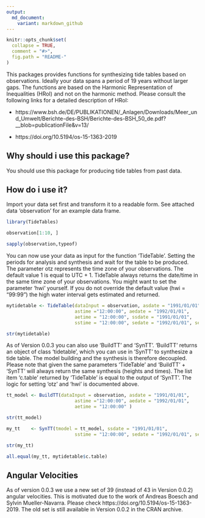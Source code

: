 ```yaml
---
output:
  md_document:
    variant: markdown_github
---
```


<!-- README.md is generated from README.Rmd. Please edit that file -->

```r
knitr::opts_chunk$set(
  collapse = TRUE,
  comment = "#>",
  fig.path = "README-"
)
```

This packages provides functions for synthesizing tide tables based on observations. Ideally your data spans a period of 19 years without larger gaps. The functions are based on the Harmonic Representation of Inequalities (HRoI) and not on the harmonic method. Please consult the following links for a detailed description of HRoI:

- https://www.bsh.de/DE/PUBLIKATIONEN/_Anlagen/Downloads/Meer_und_Umwelt/Berichte-des-BSH/Berichte-des-BSH_50_de.pdf?__blob=publicationFile&v=13/

- https://doi.org/10.5194/os-15-1363-2019


## Why should i use this package?

You should use this package for producing tide tables from past data.

## How do i use it?

Import your data set first and transform it to a readable form. See attached data 'observation' for an example data frame.
```r
library(TideTables)

observation[1:10, ]

sapply(observation,typeof)

```

You can now use your data as input for the function 'TideTable'. Setting the periods for analysis and synthesis and wait for the table to be produced. The parameter otz represents the time zone of your observations. The default value 1 is equal to UTC + 1. TideTable always returns the date/time in the same time zone of your observations. You might want to set the parameter 'hwi' yourself. If you do not override the default value (hwi = "99:99") the high water interval gets estimated and returned.

```r
mytidetable <- TideTable(dataInput = observation, asdate = "1991/01/01", 
                         astime ="12:00:00", aedate = "1992/01/01", 
                         aetime = "12:00:00", ssdate = "1991/01/01", 
                         sstime = "12:00:00", sedate = "1992/01/01", setime = "12:00:00", otz = 1)

```


```r
str(mytidetable)
```


As of Version 0.0.3 you can also use 'BuildTT' and 'SynTT'. 'BuildTT' returns an object of class 'tidetable', which you can use in 'SynTT' to synthesize a tide table. The model building and the synthesis is therefore decoupled. Please note that given the same parameters 'TideTable' and 'BuildTT' + 'SynTT' will always return the same synthesis (heights and times). The list item 'c.table' returned by 'TideTable' is equal to the output of 'SynTT'. The logic for setting 'otz' and 'hwi' is documented above. 

```r
tt_model <- BuildTT(dataInput = observation, asdate = "1991/01/01", 
                         astime ="12:00:00", aedate = "1992/01/01", 
                         aetime = "12:00:00" )
```

```r
str(tt_model)
```


```r
my_tt    <- SynTT(tmodel = tt_model, ssdate = "1991/01/01", 
                         sstime = "12:00:00", sedate = "1992/01/01", setime = "12:00:00")
```

```r
str(my_tt)
```

```r
all.equal(my_tt, mytidetable$c.table)
```

## Angular Velocities

As of version 0.0.3 we use a new set of 39 (instead of 43 in Version 0.0.2) angular velocities. This is motivated due to the work of Andreas Boesch and Sylvin Mueller-Navarra. Please check https://doi.org/10.5194/os-15-1363-2019. The old set is still available in Version 0.0.2 in the CRAN archive. 
